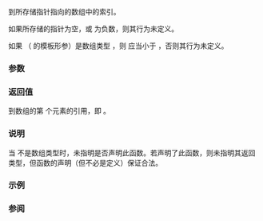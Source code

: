 {{cpp/experimental/shared_ptr/title|operator[]}}
{{cpp/experimental/shared_ptr/navbar}}
{{ddcl|since=libfund_ts|1= 
element_type&amp; operator[]( std::ptrdiff_t i ) const noexcept;
}}

到所存储指针指向的数组中的索引。

如果所存储的指针为空，或 {{c|i}} 为负数，则其行为未定义。

如果 {{tt|T}}（{{tt|shared_ptr}} 的模板形参）是数组类型 {{tt|U[N]}}，则 {{c|i}} 应当小于 {{tt|N}}，否则其行为未定义。

===参数===
{{par begin}}
{{par|i|the array index}}
{{par end}}

===返回值===
到数组的第 {{c|i}} 个元素的引用，即 {{c|get()[i]}}。

===说明===
当 {{tt|T}} 不是数组类型时，未指明是否声明此函数。若声明了此函数，则未指明其返回类型，但函数的声明（但不必是定义）保证合法。

===示例===
{{example
|code=
}}

===参阅===
{{dsc begin}}
{{dsc inc|cpp/experimental/shared_ptr/dsc get}}
{{dsc end}}